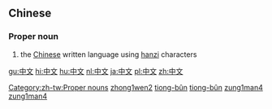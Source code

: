 ==Chinese==
{{zh-hanzi|[[中]][[文]]}}
{{zh-pinyin|Zhōngwén|Tiong-bûn|Zung<sup>1</sup>man<sup>4</sup>}}
===Proper noun===
# the [[Chinese]] written language using [[hanzi]] characters
[[Category:zh-tw:Proper nouns]]
[[Category:zh-cn:Proper nouns|zhong1wen2]]
[[Category:nan-tw:Proper nouns|tiong-bûn]]
[[Category:nan-cn:Proper nouns|tiong-bûn]]
[[Category:yue-hk:Proper nouns|zung1man4]]
[[Category:yue-cn:Proper nouns|zung1man4]]
[[gu:中文]]
[[hi:中文]]
[[hu:中文]]
[[nl:中文]]
[[ja:中文]]
[[pl:中文]]
[[zh:中文]]